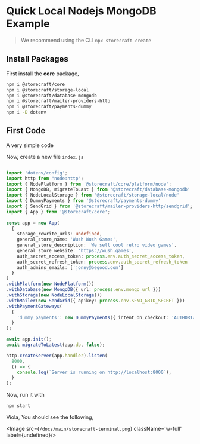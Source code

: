 # Quick Local Nodejs **MongoDB Example**

> We recommend using the CLI `npx storecraft create`

## Install Packages

First install the **core** package,

```bash
npm i @storecraft/core
npm i @storecraft/storage-local
npm i @storecraft/database-mongodb
npm i @storecraft/mailer-providers-http
npm i @storecraft/payments-dummy
npm i -D dotenv
```

## First Code

A very simple code

Now, create a new file `index.js`

```ts

import 'dotenv/config';
import http from "node:http";
import { NodePlatform } from '@storecraft/core/platform/node';
import { MongoDB, migrateToLast } from '@storecraft/database-mongodb'
import { NodeLocalStorage } from '@storecraft/storage-local/node'
import { DummyPayments } from '@storecraft/payments-dummy'
import { SendGrid } from '@storecraft/mailer-providers-http/sendgrid';
import { App } from '@storecraft/core';
 
const app = new App(
  {
    storage_rewrite_urls: undefined,
    general_store_name: 'Wush Wush Games',
    general_store_description: 'We sell cool retro video games',
    general_store_website: 'https://wush.games',
    auth_secret_access_token: process.env.auth_secret_access_token,
    auth_secret_refresh_token: process.env.auth_secret_refresh_token
    auth_admins_emails: ['jonny@begood.com']
  }
)
.withPlatform(new NodePlatform())
.withDatabase(new MongoDB({ url: process.env.mongo_url }))
.withStorage(new NodeLocalStorage())
.withMailer(new SendGrid({ apikey: process.env.SEND_GRID_SECRET }))
.withPaymentGateways(
  {
    'dummy_payments': new DummyPayments({ intent_on_checkout: 'AUTHORIZE' })
  }
);

await app.init();
await migrateToLatest(app.db, false);

http.createServer(app.handler).listen(
  8000,
  () => {
    console.log(`Server is running on http://localhost:8000`);
  }
); 

```

Now, run it with

```bash
npm start
```

Viola, You should see the following,

<Image src={`/docs/main/storecraft-terminal.png`} className='w-full' 
       label={undefined}/>